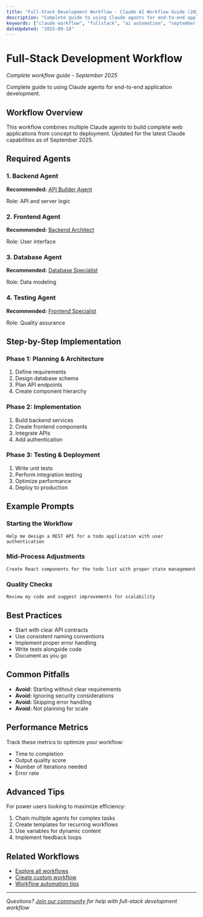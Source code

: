 ```yaml
---
title: "Full-Stack Development Workflow - Claude AI Workflow Guide (2025)"
description: "Complete guide to using Claude agents for end-to-end application development."
keywords: ["claude workflow", "fullstack", "ai automation", "september 2025"]
dateUpdated: "2025-09-18"
---
```


# Full-Stack Development Workflow

*Complete workflow guide - September 2025*

Complete guide to using Claude agents for end-to-end application development.

## Workflow Overview

This workflow combines multiple Claude agents to build complete web applications from concept to deployment. Updated for the latest Claude capabilities as of September 2025.

## Required Agents


### 1. Backend Agent
**Recommended:** [API Builder Agent](/agents/api-builder-agent)

Role: API and server logic


### 2. Frontend Agent
**Recommended:** [Backend Architect](/agents/backend-architect)

Role: User interface


### 3. Database Agent
**Recommended:** [Database Specialist](/agents/database-specialist)

Role: Data modeling


### 4. Testing Agent
**Recommended:** [Frontend Specialist](/agents/frontend-specialist)

Role: Quality assurance


## Step-by-Step Implementation

### Phase 1: Planning & Architecture
1. Define requirements
2. Design database schema
3. Plan API endpoints
4. Create component hierarchy

### Phase 2: Implementation
1. Build backend services
2. Create frontend components
3. Integrate APIs
4. Add authentication

### Phase 3: Testing & Deployment
1. Write unit tests
2. Perform integration testing
3. Optimize performance
4. Deploy to production

## Example Prompts

### Starting the Workflow
```
Help me design a REST API for a todo application with user authentication
```

### Mid-Process Adjustments
```
Create React components for the todo list with proper state management
```

### Quality Checks
```
Review my code and suggest improvements for scalability
```

## Best Practices

- Start with clear API contracts
- Use consistent naming conventions
- Implement proper error handling
- Write tests alongside code
- Document as you go

## Common Pitfalls

- **Avoid:** Starting without clear requirements
- **Avoid:** Ignoring security considerations
- **Avoid:** Skipping error handling
- **Avoid:** Not planning for scale

## Performance Metrics

Track these metrics to optimize your workflow:
- Time to completion
- Output quality score
- Number of iterations needed
- Error rate

## Advanced Tips

For power users looking to maximize efficiency:
1. Chain multiple agents for complex tasks
2. Create templates for recurring workflows  
3. Use variables for dynamic content
4. Implement feedback loops

## Related Workflows

- [Explore all workflows](/workflows)
- [Create custom workflow](/workflows)
- [Workflow automation tips](/guides/automation-2025)

---

*Questions? [Join our community](/community) for help with full-stack development workflow*

